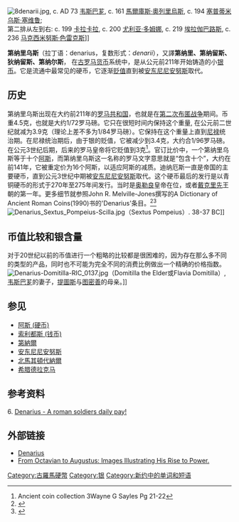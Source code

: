 [[Image:8denarii.jpg|thumb]], c. AD 73 [[韦斯巴芗|韦斯巴芗]], c. 161 [[馬爾庫斯·奧列里烏斯|馬爾庫斯·奧列里烏斯]], c. 194 [[塞普蒂米烏斯·塞維魯|塞普蒂米乌斯·塞维鲁]]; <br /> 第二排从左到右: c. 199 [[卡拉卡拉|卡拉卡拉]], c. 200 [[尤利亞·多姆娜|尤利亚·多姆娜]], c. 219 [[埃拉伽巴路斯|埃拉伽巴路斯]], c. 236 [[馬克西米努斯·色雷克斯|马克西米努斯·色雷克斯]]]]

'''第纳里乌斯'''（拉丁语：denarius，复数形式：''denarii''），又譯'''第纳里、第纳留斯、狄纳留斯、第纳尔斯'''， 在[[古罗马|古罗马]][[货币|货币]]系统中，是从公元前211年开始铸造的小[[银币|银币]]。它是流通中最常见的硬币，它逐渐[[貨幣貶值|贬值]]直到被[[安东尼尼安努斯|安东尼尼安努斯]]取代。

==历史==
第纳里乌斯出现在大约前211年的[[罗马共和国|罗马共和国]]，也就是在[[第二次布匿战争|第二次布匿战争]]期间。币重4.5克，也就是大约1/72罗马磅。它只在很短时间内保持这个重量, 在公元前二世纪就减为3.9克（理论上差不多为1/84罗马磅）。它保持在这个重量上直到[[尼禄|尼禄]]统治期。在尼禄统治期后，由于银的贬值，它被减少到3.4克，大约合1/96罗马磅。在公元3世纪后期，后来的罗马皇帝将它贬值到3克<ref > Ancient coin collection 3Wayne G Sayles Pg 21-22 </ref>。官订比价中，一个第纳里乌斯等于十个[[阿斯_(硬币)|阿斯]]，而第纳里乌斯这一名称的罗马文字意思就是“包含十个”，大约在前141年，它被重定价为16个阿斯，以适应阿斯的减质。迪纳厄斯一直是帝国的主要硬币，直到公元3世纪中期被[[安东尼尼安努斯|安东尼尼安努斯]]取代。这个硬币最后的发行是以青铜硬币的形式于270年至275年间发行。当时是[[奥勒良|奥勒良]]皇帝在位，或者[[戴克里先|戴克里先]]王朝的第一年。更多细节就参照John R. Melville-Jones撰写的A Dictionary of Ancient Roman Coins(1990)书的'Denarius'条目。<ref>{{Cite web|title=Aurelian, Roman Imperial Coinage reference, Thumbnail Index - WildWinds.com|url=http://www.wildwinds.com/coins/ric/aurelian/t.html|accessdate=2020-10-29|work=www.wildwinds.com|archive-date=2008-05-20|archive-url=https://web.archive.org/web/20080520123526/http://www.wildwinds.com/coins/ric/aurelian/t.html|dead-url=no}}</ref><ref>{{cite web|title=Aurelian Æ Denarius. Rome mint. IMP AVRELIANVS AVG, laureate, draped & cuirassed bust right / VICTORIA AVG, Victory advancing left, captive before, B in ex. RIC 73, Cohen 255. * Sear RCV [1988] s3272 * WildWinds.com|url=http://www.wildwinds.com/coins/sear/s3272.html|accessdate=2006-08-24|archiveurl=https://web.archive.org/web/20060612105049/http://www.wildwinds.com/coins/sear/s3272.html|archivedate=2006-06-12|dead-url=yes}}</ref>
[[Image:Denarius_Sextus_Pompeius-Scilla.jpg|thumb]]（Sextus Pompeius）. 38-37 BC]]

==币值比较和银含量==
对于20世纪以前的币值进行一个粗略的比较都是很困难的，因为存在那么多不同的类型的产品，同时也不可能为完全不同的消费比例做出一个精确的价格指数。{{Fact|date=February 2007}}
[[Image:Denarius-Domitilla-RIC_0137.jpg|thumb]]（Domitilla the Elder或Flavia Domitilla）, [[韦斯巴芗|韦斯巴芗]]的妻子，[[提圖斯|提圖斯]]与[[图密善|图密善]]的母亲。]]

==参见==
*[[阿斯_(硬币)|阿斯 (硬币)]]
*[[索利都斯_(钱币)|索利都斯 (钱币)]]
*[[第納爾|第納爾]]
*[[安东尼尼安努斯|安东尼尼安努斯]]
*[[北馬其頓代納爾|北馬其頓代納爾]]
*[[希腊德拉克马|希腊德拉克马]]

==参考资料==
{{Reflist}}
6. [http://coins.about.com/od/coinsglossary/g/denarius_define.htm Denarius - A roman soldiers daily pay!] {{Wayback|url=http://coins.about.com/od/coinsglossary/g/denarius_define.htm |date=20110930152912 }}

==外部链接==
{{Commons|Denarius}}
*[http://penelope.uchicago.edu/Thayer/E/Roman/Texts/secondary/SMIGRA*/Denarius.html Denarius]
*[https://web.archive.org/web/20060904162907/http://www.sas.upenn.edu/~ekondrat/Octavian3.html From Octavian to Augustus: Images Illustrating His Rise to Power.]

{{Dinar}}
{{货币符号}}
{{Authority control}}

[[Category:古羅馬硬幣|Category:古羅馬硬幣]]
[[Category:银|Category:银]]
[[Category:新约中的单词和短语|Category:新约中的单词和短语]]